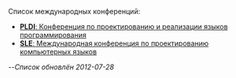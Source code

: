 Список международных конференций:


* [[PLDI|'''PLDI''': Конференция по проектированию и реализации языков программирования]]
* [[SLE|'''SLE''': Международная конференция по проектированию компьютерных языков]]

--''Список обновлён 2012-07-28''
